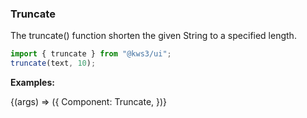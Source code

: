 
<Version />

<Meta title="Utils/2. Examples/1. Truncate" />

### Truncate

The truncate() function shorten the given String to a specified length.

```js
import { truncate } from "@kws3/ui";
truncate(text, 10);
```

**Examples:**

<Story name="1. Truncate" args={{}}>
  {(args) => ({
    Component: Truncate,
  })}
</Story>
